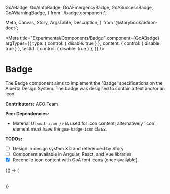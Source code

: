   GoABadge,
  GoAInfoBadge,
  GoAEmergencyBadge,
  GoASuccessBadge,
  GoAWarningBadge,
} from './badge.component';

  Meta,
  Canvas,
  Story,
  ArgsTable,
  Description,
} from '@storybook/addon-docs';

<Meta
  title="Experimental/Components/Badge"
  component={GoABadge}
  argTypes={{
    type: { control: { disable: true } },
    content: { control: { disable: true } },
    testId: { control: { disable: true } },
  }}
/>

# Badge

The Badge component aims to implement the 'Badge' specifications on the Alberta Design System.
The badge was designed to contain a text and/or an icon.

**Contributors:** ACO Team

**Peer Dependencies:**

- Material UI `<mat-icon />` is used for icon content; alternatively 'icon' element
  must have the `goa-badge-icon` class.

**TODOs:**

- [ ] Design in design system XD and referenced by Story.
- [ ] Component available in Angular, React, and Vue libraries.
- [x] Reconcile icon content with GoA font icons (once available).

<Canvas>
  <Story name="Badge">
    {() => (
      <div>
        <GoAInfoBadge content="information" />
        <GoASuccessBadge content="success" />
        <GoAWarningBadge content="warning" />
        <GoAEmergencyBadge content="emergency" />
        <GoABadge type="dark" content="dark" icon="toggle" />
        <GoABadge type="midtone" content="midtone" icon="information" />
        <GoABadge type="light" content="light" icon="information" />
        <GoABadge type="inactive" content="inactive" icon="lock-closed" />
        <br />
        <br />
        <GoABadge type="information" content="information" />
        <GoABadge type="success" content="success" />
        <GoABadge type="warning" content="warning" />
        <GoABadge type="emergency" content="emergency" />
        <GoABadge type="dark" content="dark" />
        <GoABadge type="midtone" content="midtone" />
        <GoABadge type="light" content="light" />
        <GoABadge type="inactive" content="inactive" />
      </div>
    )}
  </Story>
</Canvas>
